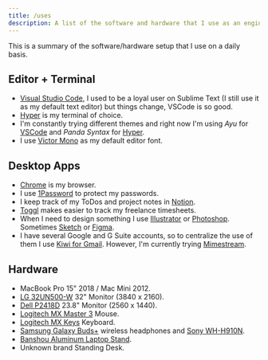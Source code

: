 ```yaml
---
title: /uses
description: A list of the software and hardware that I use as an engineer
---
```


This is a summary of the software/hardware setup that I use on a daily basis.

## Editor + Terminal

- [Visual Studio Code](https://code.visualstudio.com/), I used to be a loyal user on Sublime Text (I still use it as my default text editor) but things change, VSCode is so good.
- [Hyper](https://hyper.is/) is my terminal of choice.
- I'm constantly trying different themes and right now I'm using _Ayu_ for [VSCode](https://marketplace.visualstudio.com/items?itemName=teabyii.ayu) and _Panda Syntax_ for [Hyper](https://github.com/siamak/hyperterm-panda).
- I use [Victor Mono](https://rubjo.github.io/victor-mono/) as my default editor font.

## Desktop Apps

- [Chrome](https://www.google.com/chrome/) is my browser.
- I use [1Password](https://1password.com/) to protect my passwords.
- I keep track of my ToDos and project notes in [Notion](https://www.notion.so/).
- [Toggl](https://toggl.com/) makes easier to track my freelance timesheets.
- When I need to design something I use [Illustrator](https://www.adobe.com/products/illustrator.html) or [Photoshop](https://www.adobe.com/products/photoshop.html). Sometimes [Sketch](https://www.sketch.com/) or [Figma](https://www.figma.com/).
- I have several Google and G Suite accounts, so to centralize the use of them I use [Kiwi for Gmail](https://www.kiwiforgmail.com/). However, I'm currently trying [Mimestream](https://mimestream.com/).

## Hardware

- MacBook Pro 15" 2018 / Mac Mini 2012.
- [LG 32UN500-W](https://www.amazon.com/LG-32UN500-W-Compatibility-Virtually-Borderless/dp/B08FPLLX6Y) 32" Monitor (3840 x 2160).
- [Dell P2418D](https://www.amazon.com/Dell-P2418D-23-8-16-Monitor/dp/B074MMR1V3) 23.8" Monitor (2560 x 1440).
- [Logitech MX Master 3](https://www.logitech.com/en-us/product/mx-master-3.910-005620.html) Mouse.
- [Logitech MX Keys](https://www.logitech.com/en-us/products/keyboards/mx-keys-wireless-keyboard.920-009294.html) Keyboard.
- [Samsung Galaxy Buds+](https://www.amazon.com/Samsung-Wireless-improved-Charging-included/dp/B083KVM9VW) wireless headphones and [Sony WH-H910N](https://www.sony.com/electronics/headband-headphones/wh-h910n).
- [Banshou Aluminum Laptop Stand](https://www.amazon.com/Banshou-Aluminum-Compatible-Detachable-Ergonomic/dp/B08GLWWQZT).
- Unknown brand Standing Desk.
